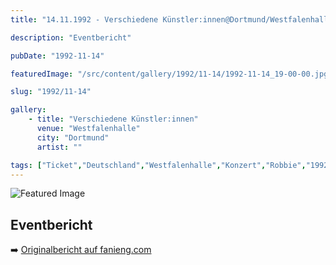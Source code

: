 ```yaml
---
title: "14.11.1992 - Verschiedene Künstler:innen@Dortmund/Westfalenhalle"

description: "Eventbericht"

pubDate: "1992-11-14"

featuredImage: "/src/content/gallery/1992/11-14/1992-11-14_19-00-00.jpg"

slug: "1992/11-14"

gallery:
    - title: "Verschiedene Künstler:innen"
      venue: "Westfalenhalle"
      city: "Dortmund"
      artist: ""

tags: ["Ticket","Deutschland","Westfalenhalle","Konzert","Robbie","1992","Verschiedene Künstler:innen","Dortmund","€0.00"]
---
```


![Featured Image](/src/content/gallery/1992/11-14/1992-11-14_19-00-00.jpg)

## Eventbericht

➡️ [Originalbericht auf fanieng.com](https://fanieng.com/1992/11/14/14-11-1992-verschiedene-kuenstlerinnen-peters-pop-show-dortmund-westfalenhalle/)
